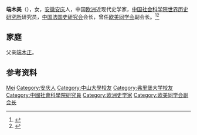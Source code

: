 '''端木美'''（{{bd|？|}}），女，[[安徽|安徽]][[安庆|安庆]]人，中国[[欧洲|欧洲]]近现代史学家，[[中国社会科学院世界历史研究所|中国社会科学院世界历史研究所]]研究员，[[中国法国史研究会|中国法国史研究会]]会长，曾任[[欧美同学会|欧美同学会]]副会长。<ref>{{Cite web|title=访谈︱端木美：三代人的中国法国史研究会|url=https://www.thepaper.cn/newsDetail_forward_1277608|accessdate=2020-12-03|work=澎湃新闻|archive-date=2017-11-08|archive-url=https://web.archive.org/web/20171108110127/http://www.thepaper.cn/newsDetail_forward_1277608|dead-url=no}}</ref><ref>{{Cite web|title=马克龙访华之后，中法文化交流新突破 ——对话中国法国史研究会名誉会长端木美|url=http://www.wrsa.net/content_40209461.htm|accessdate=2020-12-03|work=欧美同学会}}</ref>

== 家庭 ==
父亲[[端木正|端木正]]。

== 参考资料 ==
{{reflist}}

{{中国人物小作品}}
{{Navboxes
| title  = 端木美在[[欧美同学会|欧美同学会]]的职务
| list1  =
{{欧美同学会第六届理事会}}
}}

{{Authority control}}
{{DEFAULTSORT:Duanmu}}
[[Category:端木姓|Mei]]
[[Category:安庆人|Category:安庆人]]
[[Category:中山大學校友|Category:中山大學校友]]
[[Category:弗里堡大学校友|Category:弗里堡大学校友]]
[[Category:中國社會科學院研究員|Category:中國社會科學院研究員]]
[[Category:欧洲史学家|Category:欧洲史学家]]
[[Category:欧美同学会副会长|Category:欧美同学会副会长]]
